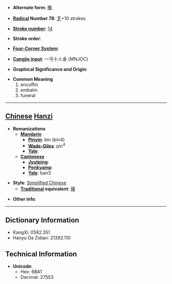 * '''Alternate form''': [[殯]]

* '''[[Wiktionary:Chinese radical index| Radical]] Number 78''': [[Wiktionary:Chinese radical index 歹|歹]]+10 strokes

* '''[[Wiktionary:Chinese total strokes index|Stroke number]]''': [[Wiktionary:Chinese total strokes index 14|14]]

* '''Stroke order''': 

* '''[[Wiktionary:Chinese four corner index|Four-Corner System]]''': 

* '''[[Wiktionary:Chinese Cangjie index|Cangjie input]]''': 一弓十人金 (MNJOC)

* '''Graphical Significance and Origin''': 

* '''Common Meaning'''
*#encoffin
*# embalm
*# funeral


----

== [[Chinese]] [[Hanzi]] ==

* '''Romanizations'''
** '''[[Mandarin]]'''
*** '''[[Pinyin]]''': bìn (bin4)
*** '''[[Wade-Giles]]''': pin<sup>4</sup>
*** '''[[Yale]]''': 
** '''[[Cantonese]]'''
*** '''[[Jyutping]]''':
*** '''[[Penkyamp]]''': 
*** '''[[Yale]]''': ban3

* '''Style''': [[Simplified Chinese]] 
** '''[[Traditional Chinese|Traditional]] equivalent''': [[殯]]

* '''Other info''': 

----

== Dictionary Information ==

* KangXi: 0582.351
* Hanyu Da Zidian: 21392.110

== Technical Information ==

* '''Unicode''':
** Hex: 6BA1
** Decimal: 27553